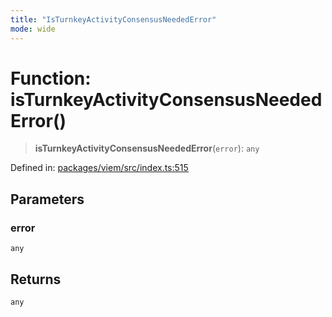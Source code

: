 ```yaml
---
title: "IsTurnkeyActivityConsensusNeededError"
mode: wide
---
```

  
# Function: isTurnkeyActivityConsensusNeededError()

> **isTurnkeyActivityConsensusNeededError**(`error`): `any`

Defined in: [packages/viem/src/index.ts:515](https://github.com/tkhq/sdk/blob/94193410cf3571aa019a0b9408107eeb43e39e16/packages/viem/src/index.ts#L515)

## Parameters

### error

`any`

## Returns

`any`
